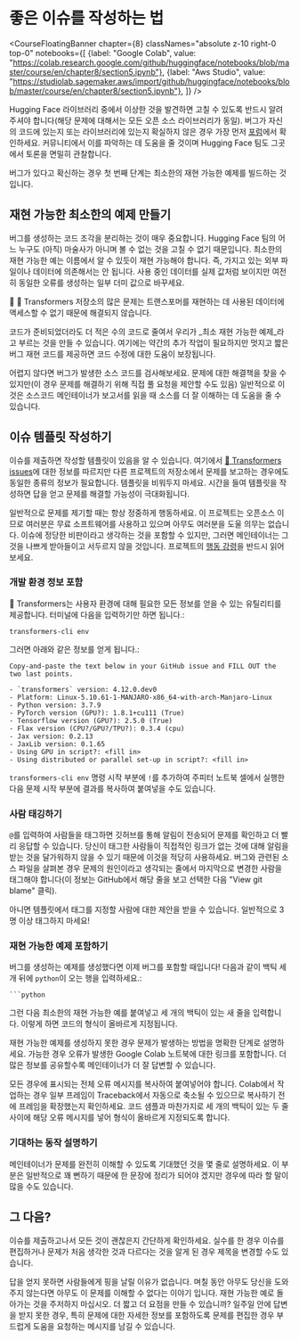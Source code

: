 # 좋은 이슈를 작성하는 법

<CourseFloatingBanner chapter={8}
  classNames="absolute z-10 right-0 top-0"
  notebooks={[
    {label: "Google Colab", value: "https://colab.research.google.com/github/huggingface/notebooks/blob/master/course/en/chapter8/section5.ipynb"},
    {label: "Aws Studio", value: "https://studiolab.sagemaker.aws/import/github/huggingface/notebooks/blob/master/course/en/chapter8/section5.ipynb"},
]} />

Hugging Face 라이브러리 중에서 이상한 것을 발견하면 고칠 수 있도록 반드시 알려주셔야 합니다(해당 문제에 대해서는 모든 오픈 소스 라이브러리가 동일). 버그가 자신의 코드에 있는지 또는 라이브러리에 있는지 확실하지 않은 경우 가장 먼저 [포럼](https://discuss.huggingface.co/)에서 확인하세요. 커뮤니티에서 이를 파악하는 데 도움을 줄 것이며 Hugging Face 팀도 그곳에서 토론을 면밀히 관찰합니다.

<Youtube id="_PAli-V4wj0"/>

버그가 있다고 확신하는 경우 첫 번째 단계는 최소한의 재현 가능한 예제를 빌드하는 것입니다.

## 재현 가능한 최소한의 예제 만들기

버그를 생성하는 코드 조각을 분리하는 것이 매우 중요합니다. Hugging Face 팀의 어느 누구도 (아직) 마술사가 아니며 볼 수 없는 것을 고칠 수 없기 때문입니다. 최소한의 재현 가능한 예는 이름에서 알 수 있듯이 재현 가능해야 합니다. 즉, 가지고 있는 외부 파일이나 데이터에 의존해서는 안 됩니다. 사용 중인 데이터를 실제 값처럼 보이지만 여전히 동일한 오류를 생성하는 일부 더미 값으로 바꾸세요.

<Tip>

🚨 🤗 Transformers 저장소의 많은 문제는 트랜스포머를 재현하는 데 사용된 데이터에 액세스할 수 없기 때문에 해결되지 않습니다.

</Tip>

코드가 준비되었더라도 더 적은 수의 코드로 줄여서 우리가 _최소 재현 가능한 예제_라고 부르는 것을 만들 수 있습니다. 여기에는 약간의 추가 작업이 필요하지만 멋지고 짧은 버그 재현 코드를 제공하면 코드 수정에 대한 도움이 보장됩니다.

어렵지 않다면 버그가 발생한 소스 코드를 검사해보세요. 문제에 대한 해결책을 찾을 수 있지만(이 경우 문제를 해결하기 위해 직접 풀 요청을 제안할 수도 있음) 일반적으로 이것은 소스코드 메인테이너가 보고서를 읽을 때 소스를 더 잘 이해하는 데 도움을 줄 수 있습니다.

## 이슈 템플릿 작성하기

이슈를 제출하면 작성할 템플릿이 있음을 알 수 있습니다. 여기에서 [🤗 Transformers issues](https://github.com/huggingface/transformers/issues/new/choose)에 대한 정보를 따르지만 다른 프로젝트의 저장소에서 문제를 보고하는 경우에도 동일한 종류의 정보가 필요합니다. 템플릿을 비워두지 마세요. 시간을 들여 템플릿을 작성하면 답을 얻고 문제를 해결할 가능성이 극대화됩니다.

일반적으로 문제를 제기할 때는 항상 정중하게 행동하세요. 이 프로젝트는 오픈소스 이므로 여러분은 무료 소프트웨어를 사용하고 있으며 아무도 여러분을 도울 의무는 없습니다. 이슈에 정당한 비판이라고 생각하는 것을 포함할 수 있지만, 그러면 메인테이너는 그것을 나쁘게 받아들이고 서두르지 않을 것입니다. 프로젝트의 [행동 강령](https://github.com/huggingface/transformers/blob/master/CODE_OF_CONDUCT.md)을 반드시 읽어보세요.

### 개발 환경 정보 포함

🤗 Transformers는 사용자 환경에 대해 필요한 모든 정보를 얻을 수 있는 유틸리티를 제공합니다. 터미널에 다음을 입력하기만 하면 됩니다.:

```
transformers-cli env
```

그러면 아래와 같은 정보를 얻게 됩니다.:

```out
Copy-and-paste the text below in your GitHub issue and FILL OUT the two last points.

- `transformers` version: 4.12.0.dev0
- Platform: Linux-5.10.61-1-MANJARO-x86_64-with-arch-Manjaro-Linux
- Python version: 3.7.9
- PyTorch version (GPU?): 1.8.1+cu111 (True)
- Tensorflow version (GPU?): 2.5.0 (True)
- Flax version (CPU?/GPU?/TPU?): 0.3.4 (cpu)
- Jax version: 0.2.13
- JaxLib version: 0.1.65
- Using GPU in script?: <fill in>
- Using distributed or parallel set-up in script?: <fill in>
```
`transformers-cli env` 명령 시작 부분에 `!`를 추가하여 주피터 노트북 셀에서 실행한 다음 문제 시작 부분에 결과를 복사하여 붙여넣을 수도 있습니다.

### 사람 태깅하기

`@`를 입력하여 사람들을 태그하면 깃허브를 통해 알림이 전송되어 문제를 확인하고 더 빨리 응답할 수 있습니다. 당신이 태그한 사람들이 직접적인 링크가 없는 것에 대해 알림을 받는 것을 달가워하지 않을 수 있기 때문에 이것을 적당히 사용하세요. 버그와 관련된 소스 파일을 살펴본 경우 문제의 원인이라고 생각되는 줄에서 마지막으로 변경한 사람을 태그해야 합니다(이 정보는 GitHub에서 해당 줄을 보고 선택한 다음 "View git blame" 클릭).

아니면 템플릿에서 태그를 지정할 사람에 대한 제안을 받을 수 있습니다. 일반적으로 3명 이상 태그하지 마세요!

### 재현 가능한 예제 포함하기

버그를 생성하는 예제를 생성했다면 이제 버그를 포함할 때입니다! 다음과 같이 백틱 세 개 뒤에 `python`이 오는 행을 입력하세요.:

```
```python
```

그런 다음 최소한의 재현 가능한 예를 붙여넣고 세 개의 백틱이 있는 새 줄을 입력합니다. 이렇게 하면 코드의 형식이 올바르게 지정됩니다.

재현 가능한 예제를 생성하지 못한 경우 문제가 발생하는 방법을 명확한 단계로 설명하세요. 가능한 경우 오류가 발생한 Google Colab 노트북에 대한 링크를 포함합니다. 더 많은 정보를 공유할수록 메인테이너가 더 잘 답변할 수 있습니다.

모든 경우에 표시되는 전체 오류 메시지를 복사하여 붙여넣어야 합니다. Colab에서 작업하는 경우 일부 프레임이 Traceback에서 자동으로 축소될 수 있으므로 복사하기 전에 프레임을 확장했는지 확인하세요. 코드 샘플과 마찬가지로 세 개의 백틱이 있는 두 줄 사이에 해당 오류 메시지를 넣어 형식이 올바르게 지정되도록 합니다.

### 기대하는 동작 설명하기

메인테이너가 문제를 완전히 이해할 수 있도록 기대했던 것을 몇 줄로 설명하세요. 이 부분은 일반적으로 꽤 뻔하기 때문에 한 문장에 정리가 되어야 겠지만 경우에 따라 할 말이 많을 수도 있습니다.

## 그 다음?

이슈를 제출하고나서 모든 것이 괜찮은지 간단하게 확인하세요. 실수를 한 경우 이슈를 편집하거나 문제가 처음 생각한 것과 다르다는 것을 알게 된 경우 제목을 변경할 수도 있습니다.

답을 얻지 못하면 사람들에게 핑을 날릴 이유가 없습니다. 며칠 동안 아무도 당신을 도와주지 않는다면 아무도 이 문제를 이해할 수 없다는 이야기 입니다. 재현 가능한 예로 돌아가는 것을 주저하지 마십시오. 더 짧고 더 요점을 만들 수 있습니까? 일주일 안에 답변을 받지 못한 경우, 특히 문제에 대한 자세한 정보를 포함하도록 문제를 편집한 경우 부드럽게 도움을 요청하는 메시지를 남길 수 있습니다.